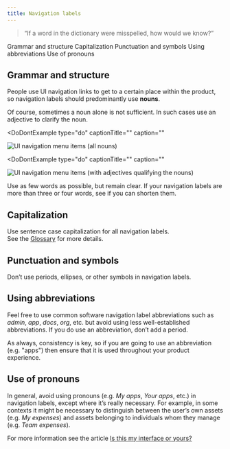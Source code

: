 ```yaml
---
title: Navigation labels
---
```


> “If a word in the dictionary were misspelled, how would we know?”

<AnchorLinks>
  <AnchorLink>Grammar and structure</AnchorLink>
  <AnchorLink>Capitalization</AnchorLink>
  <AnchorLink>Punctuation and symbols</AnchorLink>
  <AnchorLink>Using abbreviations</AnchorLink>
  <AnchorLink>Use of pronouns</AnchorLink>
</AnchorLinks>

## Grammar and structure

People use UI navigation links to get to a certain place within the product, so navigation labels should predominantly use **nouns**.

Of course, sometimes a noun alone is not sufficient. In such cases use an adjective to clarify the noun.

<Row>
  <Column colMd={4} colLg={4}>

<DoDontExample
type="do"
captionTitle=""
caption=""
>

![UI navigation menu items (all nouns)](images/Nav_menu_01.png)

</DoDontExample>

  </Column>
  <Column colMd={4} colLg={4}>

<DoDontExample
  type="do"
  captionTitle=""
  caption=""
  >

![UI navigation menu items (with adjectives qualifying the nouns)](images/Nav_menu_02.png)

</DoDontExample>

  </Column>
</Row>

Use as few words as possible, but remain clear. If your navigation labels are more than three or four words, see if you can shorten them.

<Row>
  <Column colMd={4} colLg={4}>
    <DoDontExample
      type="do"
      text="Support"
      aspectRatio="1:1"
    />
  </Column>
  <Column colMd={4} colLg={4}>
    <DoDontExample
      text="Getting support"
      aspectRatio="1:1"
    />
  </Column>
</Row>
<Row>
  <Column colMd={4} colLg={4}>
    <DoDontExample
      type="do"
      text="Settings"
      aspectRatio="1:1"
    />
  </Column>
  <Column colMd={4} colLg={4}>
    <DoDontExample
      text="Configuring your settings"
      aspectRatio="1:1"
    />
  </Column>
</Row>
<Row>
  <Column colMd={4} colLg={4}>
    <DoDontExample
      type="do"
      text="Appliance dashboard"
      aspectRatio="1:1"
    />
  </Column>
  <Column colMd={4} colLg={4}>
    <DoDontExample
      text="Appliance management, monitoring, and availability dashboard"
      aspectRatio="1:1"
    />
  </Column>
</Row>

## Capitalization

Use sentence case capitalization for all navigation labels.  
See the [Glossary](glossary) for more details.

<Row>
  <Column colMd={4} colLg={4}>
    <DoDontExample type="do" text="User groups" aspectRatio="1:1" />
  </Column>
  <Column colMd={4} colLg={4}>
    <DoDontExample text="User Groups" aspectRatio="1:1" />
  </Column>
</Row>

## Punctuation and symbols

Don’t use periods, ellipses, or other symbols in navigation labels.

<Row>
  <Column colMd={4} colLg={4}>
    <DoDontExample
      type="do"
      text="Docs"
      aspectRatio="1:1"
    />
  </Column>
  <Column colMd={4} colLg={4}>
    <DoDontExample
      text="Docs."
      aspectRatio="1:1"
    />
  </Column>
</Row>
<Row>
  <Column colMd={4} colLg={4}>
    <DoDontExample
      type="do"
      text="Preferences"
      aspectRatio="1:1"
    />
  </Column>
  <Column colMd={4} colLg={4}>
    <DoDontExample
      text="Preferences..."
      aspectRatio="1:1"
    />
  </Column>
</Row>
<Row>
  <Column colMd={4} colLg={4}>
    <DoDontExample
      type="do"
      text="Users and groups"
      aspectRatio="1:1"
    />
  </Column>
  <Column colMd={4} colLg={4}>
    <DoDontExample
      text="Users & groups"
      aspectRatio="1:1"
    />
  </Column>
</Row>

## Using abbreviations

Feel free to use common software navigation label abbreviations such as _admin_, _app_, _docs_, _org_, etc. 
but avoid using less well-established abbreviations. If you do use an abbreviation, don’t add a period.

As always, consistency is key, so if you are going to use an abbreviation (e.g. "apps") then ensure 
that it is used throughout your product experience.

<Row>
  <Column colMd={4} colLg={4}>
    <DoDontExample type="do" text="Published apps" aspectRatio="1:1" />
  </Column>
  <Column colMd={4} colLg={4}>
    <DoDontExample type="do" text="Org settings" aspectRatio="1:1" />
  </Column>
</Row>
<Row>
  <Column colMd={4} colLg={4}>
    <DoDontExample type="do" text="Admin console" aspectRatio="1:1" />
  </Column>
  <Column colMd={4} colLg={4}>
    <DoDontExample text="Admin. console" aspectRatio="1:1" />
  </Column>
</Row>
<Row>
  <Column colMd={4} colLg={4}>
    <DoDontExample type="do" text="KPI dashboard" aspectRatio="1:1" />
  </Column>
  <Column colMd={4} colLg={4}>
    <DoDontExample text="KPI dash" aspectRatio="1:1" />
  </Column>
</Row>
<Row>
  <Column colMd={4} colLg={4}>
    <DoDontExample type="do" text="Kubernetes settings" aspectRatio="1:1" />
  </Column>
  <Column colMd={4} colLg={4}>
    <DoDontExample text="K8s settings" aspectRatio="1:1" />
  </Column>
</Row>


## Use of pronouns

In general, avoid using pronouns (e.g. _My apps_, _Your apps_, etc.) in navigation labels, except where it’s really necessary.
For example, in some contexts it might be necessary to distinguish between the user’s own assets (e.g. _My expenses_) and assets belonging to individuals whom they manage (e.g. _Team expenses_).

For more information see the article [Is this my interface or yours?](https://medium.com/@jsaito/is-this-my-interface-or-yours-b09a7a795256)


